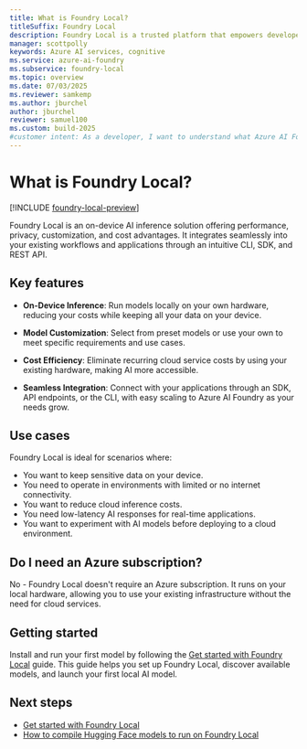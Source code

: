 ```yaml
---
title: What is Foundry Local?
titleSuffix: Foundry Local
description: Foundry Local is a trusted platform that empowers developers to drive innovation and shape the future with AI in a safe, secure, and responsible way on their devices.
manager: scottpolly
keywords: Azure AI services, cognitive
ms.service: azure-ai-foundry
ms.subservice: foundry-local
ms.topic: overview
ms.date: 07/03/2025
ms.reviewer: samkemp
ms.author: jburchel
author: jburchel
reviewer: samuel100
ms.custom: build-2025
#customer intent: As a developer, I want to understand what Azure AI Foundry Local is so that I can use it to build AI applications.
---
```


# What is Foundry Local?

[!INCLUDE [foundry-local-preview](./includes/foundry-local-preview.md)]

Foundry Local is an on-device AI inference solution offering performance, privacy, customization, and cost advantages. It integrates seamlessly into your existing workflows and applications through an intuitive CLI, SDK, and REST API.

## Key features

- **On-Device Inference**: Run models locally on your own hardware, reducing your costs while keeping all your data on your device.

- **Model Customization**: Select from preset models or use your own to meet specific requirements and use cases.

- **Cost Efficiency**: Eliminate recurring cloud service costs by using your existing hardware, making AI more accessible.

- **Seamless Integration**: Connect with your applications through an SDK, API endpoints, or the CLI, with easy scaling to Azure AI Foundry as your needs grow.

## Use cases

Foundry Local is ideal for scenarios where:

- You want to keep sensitive data on your device.
- You need to operate in environments with limited or no internet connectivity.
- You want to reduce cloud inference costs.
- You need low-latency AI responses for real-time applications.
- You want to experiment with AI models before deploying to a cloud environment.

## Do I need an Azure subscription?

No - Foundry Local doesn't require an Azure subscription. It runs on your local hardware, allowing you to use your existing infrastructure without the need for cloud services.

## Getting started

Install and run your first model by following the [Get started with Foundry Local](get-started.md) guide. This guide helps you set up Foundry Local, discover available models, and launch your first local AI model.

## Next steps

- [Get started with Foundry Local](get-started.md)
- [How to compile Hugging Face models to run on Foundry Local](how-to/how-to-compile-hugging-face-models.md)
